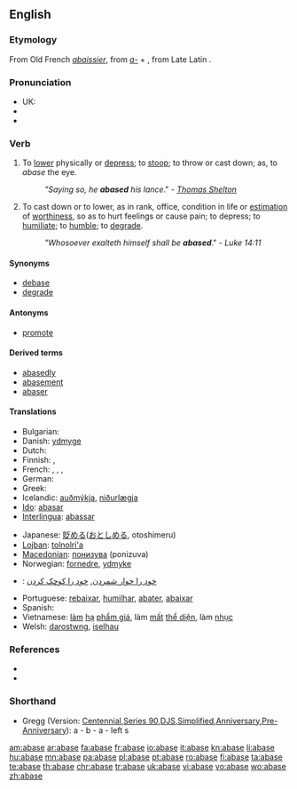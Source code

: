 ==English==

===Etymology===
From Old French ''[[abaissier]]'', from ''[[a-]]'' + {{term|baissier||to lower}}, from Late Latin {{term|bassus||short}}.

===Pronunciation===
* UK: {{IPA|/əˈbeɪs/}}
* {{audio|en-us-abase.ogg|Audio (US)}}
* {{rhymes|eɪs}}

===Verb===
{{en-verb|abas|ing}}

# {{archaic}} To [[lower]] physically or [[depress]]; to [[stoop]]; to throw or cast down; as, to ''abase'' the eye.
#: ''"Saying so, he '''abased''' his lance''." - ''[[w:Thomas Shelton|Thomas Shelton]]''
# To cast down or to lower, as in rank, office, condition in life or [[estimation]] of [[worthiness]], so as to hurt feelings or cause pain; to depress; to [[humiliate]]; to [[humble]]; to [[degrade]].
#: ''"Whosoever exalteth himself shall be '''abased'''''." - ''Luke 14:11''

====Synonyms====
* [[debase]]
* [[degrade]]

====Antonyms====
* [[promote]]

====Derived terms====
* [[abasedly]]
* [[abasement]]
* [[abaser]]

====Translations====
{{trans-top|to lower so as to hurt feelings}}
* Bulgarian: {{t|bg|унижавам, понижавам|sc=Cyrl}}
* Danish: [[ydmyge]]
* Dutch: {{t-|nl|vernederen}}
* Finnish: {{t+|fi|alentaa}}, {{t-|fi|nöyryyttää}}
* French: {{t+|fr|baisser}}, {{t+|fr|abaisser}}, {{t+|fr|rabaisser}}, {{t+|fr|humilier}}
* German: {{t+|de|erniedrigen}}
* Greek: {{t+|el|εξευτελίζω|sc=Grek}}
* Icelandic: [[auðmýkja]], [[niðurlægja]]
* [[Ido]]: [[abasar]]
* [[Interlingua]]: [[abassar]]
{{trans-mid}}
* Japanese: [[貶める]]([[おとしめる]], otoshimeru)
* [[Lojban]]: [[tolnolri'a]]
* [[Macedonian]]: [[понизува]] (ponizuva)
* Norwegian: [[fornedre]], [[ydmyke]]
* {{ttbc|Persian}}: [[خود را خوار شمردن]], [[خود را کوچک کردن]]
* Portuguese: [[rebaixar]], [[humilhar]], [[abater]], [[abaixar]]
* Spanish: {{t-|es|rebajar}}
* Vietnamese: [[làm]] [[hạ]] [[phẩm giá]], làm [[mất]] [[thể diện]], làm [[nhục]]
* Welsh: [[darostwng]], [[iselhau]]
{{trans-bottom}}

===References===
* {{R:Century 1911}}
* {{R:Webster 1913}}

===Shorthand===
* Gregg (Version: [http://en.wikipedia.org/wiki/Gregg_Shorthand#Centennial_Gregg_Shorthand Centennial],[http://en.wikipedia.org/wiki/Gregg_Shorthand#Series_90_Gregg_Shorthand Series 90],[http://en.wikipedia.org/wiki/Gregg_Shorthand#Diamond_Jubilee_Gregg_Shorthand DJS],[http://en.wikipedia.org/wiki/Gregg_Shorthand#Simplified_Gregg_Shorthand Simplified],[http://en.wikipedia.org/wiki/Gregg_Shorthand#Anniversary_Gregg_Shorthand Anniversary],[http://en.wikipedia.org/wiki/Gregg_Shorthand#Pre-Anniversary_Gregg_Shorthand Pre-Anniversary]): a - b - a - left s

[[am:abase]]
[[ar:abase]]
[[fa:abase]]
[[fr:abase]]
[[io:abase]]
[[it:abase]]
[[kn:abase]]
[[li:abase]]
[[hu:abase]]
[[mn:abase]]
[[pa:abase]]
[[pl:abase]]
[[pt:abase]]
[[ro:abase]]
[[fi:abase]]
[[ta:abase]]
[[te:abase]]
[[th:abase]]
[[chr:abase]]
[[tr:abase]]
[[uk:abase]]
[[vi:abase]]
[[vo:abase]]
[[wo:abase]]
[[zh:abase]]